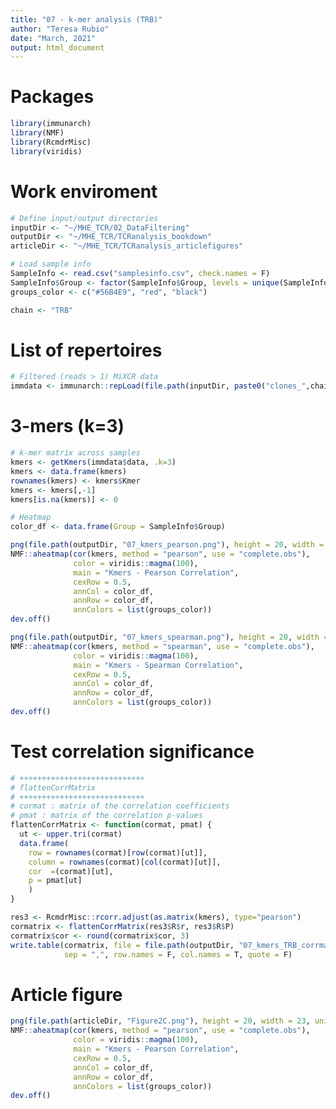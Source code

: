 ---
title: "07 - k-mer analysis (TRB)"
author: "Teresa Rubio"
date: "March, 2021"
output: html_document
---

# Packages
```{r, message=FALSE}
library(immunarch)
library(NMF)
library(RcmdrMisc)
library(viridis)
```

# Work enviroment
```{r}
# Define input/output directories
inputDir <- "~/MHE_TCR/02_DataFiltering"
outputDir <- "~/MHE_TCR/TCRanalysis_bookdown"
articleDir <- "~/MHE_TCR/TCRanalysis_articlefigures"

# Load sample info
SampleInfo <- read.csv("samplesinfo.csv", check.names = F)
SampleInfo$Group <- factor(SampleInfo$Group, levels = unique(SampleInfo$Group))
groups_color <- c("#56B4E9", "red", "black")

chain <- "TRB"
```

# List of repertoires
```{r}
# Filtered (reads > 1) MiXCR data
immdata <- immunarch::repLoad(file.path(inputDir, paste0("clones_",chain,"_filtered")))
```

# 3-mers (k=3)
```{r, message=FALSE, results='hide'}
# k-mer matrix across samples
kmers <- getKmers(immdata$data, .k=3)
kmers <- data.frame(kmers)
rownames(kmers) <- kmers$Kmer
kmers <- kmers[,-1]
kmers[is.na(kmers)] <- 0

# Heatmap
color_df <- data.frame(Group = SampleInfo$Group)

png(file.path(outputDir, "07_kmers_pearson.png"), height = 20, width = 23, units = "cm", res = 300)
NMF::aheatmap(cor(kmers, method = "pearson", use = "complete.obs"),
              color = viridis::magma(100),
              main = "Kmers - Pearson Correlation",
              cexRow = 0.5,
              annCol = color_df,
              annRow = color_df,
              annColors = list(groups_color))
dev.off()

png(file.path(outputDir, "07_kmers_spearman.png"), height = 20, width = 23, units = "cm", res = 300)
NMF::aheatmap(cor(kmers, method = "spearman", use = "complete.obs"),
              color = viridis::magma(100),
              main = "Kmers - Spearman Correlation",
              cexRow = 0.5,
              annCol = color_df,
              annRow = color_df,
              annColors = list(groups_color))
dev.off()
```

# Test correlation significance
```{r}
# ++++++++++++++++++++++++++++
# flattenCorrMatrix
# ++++++++++++++++++++++++++++
# cormat : matrix of the correlation coefficients
# pmat : matrix of the correlation p-values
flattenCorrMatrix <- function(cormat, pmat) {
  ut <- upper.tri(cormat)
  data.frame(
    row = rownames(cormat)[row(cormat)[ut]],
    column = rownames(cormat)[col(cormat)[ut]],
    cor  =(cormat)[ut],
    p = pmat[ut]
    )
}

res3 <- RcmdrMisc::rcorr.adjust(as.matrix(kmers), type="pearson")
cormatrix <- flattenCorrMatrix(res3$R$r, res3$R$P)
cormatrix$cor <- round(cormatrix$cor, 3)
write.table(cormatrix, file = file.path(outputDir, "07_kmers_TRB_corrmatrix.csv"), 
            sep = ",", row.names = F, col.names = T, quote = F)
```

# Article figure
```{r, results='hide'}
png(file.path(articleDir, "Figure2C.png"), height = 20, width = 23, units = "cm", res = 300)
NMF::aheatmap(cor(kmers, method = "pearson", use = "complete.obs"),
              color = viridis::magma(100),
              main = "Kmers - Pearson Correlation",
              cexRow = 0.5,
              annCol = color_df,
              annRow = color_df,
              annColors = list(groups_color))
dev.off()
```
